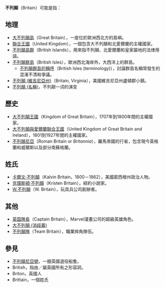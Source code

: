 {{Wiktionarypar|Britain}}
{{TOCright}}
'''不列顛'''（Britain）可能是指：

== 地理 ==
*[[大不列顛島|大不列顛島]]（Great Britain），一座位於歐洲西北方的島嶼。
*[[聯合王國|聯合王國]]（United Kingdom），一個包含大不列顛和北愛爾蘭的主權國家。
*[[不列顛島群|不列顛島群]]（British Islands），用來指不列顛、北愛爾蘭和皇家屬地的法律用語。
*[[不列顛群島|不列顛群島]]（British Isles），歐洲西北海岸外，大西洋上的群島。
**[[不列顛群島的稱呼|不列顛群島的稱呼]]（British Isles (terminology)），討論群島名稱常發生的混淆不清和爭議。
*[[不列顛_(維吉尼亞州)|不列顛 (維吉尼亞州)]]（Britain, Virginia），美國維吉尼亞州盧頓郡小鎮。
*[[不列顛_(名稱)|不列顛 (名稱)]]，不列颠一词的演变

== 歷史 ==
*[[大不列顛王國|大不列顛王國]]（Kingdom of Great Britain），1707年到1800年間的主權國家。
*[[大不列顛與愛爾蘭聯合王國|大不列顛與愛爾蘭聯合王國]]（United Kingdom of Great Britain and Ireland），1801到1927年間的主權國家。
*[[羅馬統治下的不列顛|不列顛尼亞]]（Roman Britain or ''Britannia''），羅馬帝國的行省，包含現今英格蘭和威爾斯以及部分南蘇格蘭。

== 姓氏 ==
*[[卡爾文·不列顛|卡爾文·不列顛]]（Kalvin Britain，1800－1862），美國密西根州政治人物。
*[[克理斯頓·不列顛|克理斯頓·不列顛]]（Kristen Britain），紐約小說家。
*[[W.不列顛|W.不列顛]]（W. Britain），玩具兵公司創辦者。

== 其他 ==
*[[英国隊長|英国隊長]]（Captain Britain），Marvel漫畫公司的超級英雄角色。
*[[大不列顛_(消歧義)|大不列顛 (消歧義)]]
*[[不列顛隊|不列顛隊]]（Team Britain），職業摔角隊伍。

== 參見 ==
*[[不列顛尼亞號|不列顛尼亞號]]，一艘英國退役船隻。
*British，指由／屬英國所有之形容詞。
*Briton，英國人
*Brittain，一個姓氏

{{disambig|B|Cat=三字译名消歧义}}